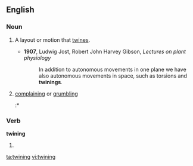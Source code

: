 ==English==

===Noun===
{{en-noun|s|-}}

# {{countable}} A layout or motion that [[twine]]s.
#* '''1907''', Ludwig Jost, Robert John Harvey Gibson, ''Lectures on plant physiology''
#*: In addition to autonomous movements in one plane we have also autonomous movements in space, such as torsions and '''twinings'''.
# {{British|uncountable|regional|West|_|Cumbria}} [[complaining]] or [[grumbling]]
#:*{{quote-news |year=2009 |date=November 23 |author=agency. |title=Cockermouth starts journey back from flood devastation |work=The Guardian |url= |page= |passage=''Canon Bryan Rowe, quoted in the article''. It's going to take months to put right. But you won't hear any twining [Cumbrian dialect for moaning]. Nobody is going: 'Woe is us'. Everybody is just trying to help somebody else.}}

===Verb===
'''twining'''

# {{past of|twine}}

[[ta:twining]]
[[vi:twining]]